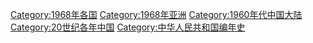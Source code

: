 {{portal|中华人民共和国}}
{{Commonscat|1968 in China}}
{{Year by category
|m=1
|c=9
|d=6
|y=8
|cat=中国大陆
|sortkey=中国
|parent=20世纪各年中国
|subcat=1960年代中国大陆
}}

{{Catmore}}
[[Category:1968年各国|Category:1968年各国]]
[[Category:1968年亚洲|Category:1968年亚洲]]
[[Category:1960年代中国大陆|Category:1960年代中国大陆]]
[[Category:20世纪各年中国|Category:20世纪各年中国]]
[[Category:中华人民共和国编年史‎|Category:中华人民共和国编年史‎]]